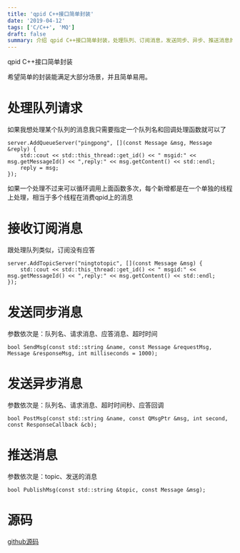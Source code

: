 ```yaml
---
title: 'qpid C++接口简单封装'
date: '2019-04-12'
tags: ['C/C++', 'MQ']
draft: false
summary: 介绍 qpid C++接口简单封装，处理队列、订阅消息，发送同步、异步、推送消息的方法及示例代码，简单易用，满足大部分场景，源码在[github 源码](https://github.com/tujiaw/qpid-example)。 
---
```


qpid C++接口简单封装

希望简单的封装能满足大部分场景，并且简单易用。

# 处理队列请求
如果我想处理某个队列的消息我只需要指定一个队列名和回调处理函数就可以了
```
server.AddQueueServer("pingpong", [](const Message &msg, Message &reply) {
    std::cout << std::this_thread::get_id() << " msgid:" << msg.getMessageId() << ",reply:" << msg.getContent() << std::endl;
    reply = msg;
});
```
如果一个处理不过来可以循环调用上面函数多次，每个新增都是在一个单独的线程上处理，相当于多个线程在消费qpid上的消息

# 接收订阅消息
跟处理队列类似，订阅没有应答
```
server.AddTopicServer("ningtotopic", [](const Message &msg) {
    std::cout << std::this_thread::get_id() << " msgid:" << msg.getMessageId() << ",reply:" << msg.getContent() << std::endl;
});
```

# 发送同步消息
参数依次是：队列名、请求消息、应答消息、超时时间
```
bool SendMsg(const std::string &name, const Message &requestMsg, Message &responseMsg, int milliseconds = 1000);
```

# 发送异步消息
参数依次是：队列名、请求消息、超时时间秒、应答回调
```
bool PostMsg(const std::string &name, const QMsgPtr &msg, int second, const ResponseCallback &cb);
```

# 推送消息
参数依次是：topic、发送的消息
```
bool PublishMsg(const std::string &topic, const Message &msg);
```

# 源码
[github源码](https://github.com/tujiaw/qpid-example)